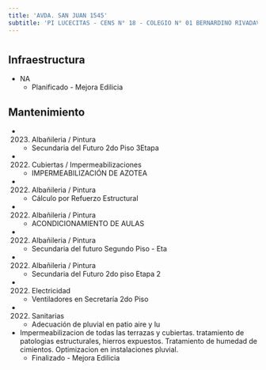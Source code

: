 ```yaml
---
title: 'AVDA. SAN JUAN 1545'
subtitle: 'PI LUCECITAS - CENS N° 18 - COLEGIO N° 01 BERNARDINO RIVADAVIA - ESC. DE COM. N° 36 ISAAC HALPERIN'
---
```


#
## Infraestructura

* NA 
    + Planificado - Mejora Edilicia 


## Mantenimiento

*  (2023) Albañileria / Pintura 
    + Secundaria del Futuro 2do Piso 3Etapa

*  (2022) Cubiertas / Impermeabilizaciones 
    + IMPERMEABILIZACIÓN DE AZOTEA

*  (2022) Albañileria / Pintura 
    + Cálculo por Refuerzo Estructural

*  (2022) Albañileria / Pintura 
    + ACONDICIONAMIENTO DE AULAS

*  (2022) Albañileria / Pintura 
    + Secundaria del futuro Segundo Piso - Eta

*  (2022) Albañileria / Pintura 
    + Secundaria del Futuro 2do piso Etapa 2

*  (2022) Electricidad 
    + Ventiladores en Secretaría 2do Piso

*  (2022) Sanitarias 
    + Adecuación de pluvial en patio aire y lu





* Impermeabilizacion de todas las terrazas y cubiertas. tratamiento de patologias estructurales, hierros expuestos. Tratamiento de humedad de cimientos. Optimizacion en instalaciones pluvial. 
    + Finalizado - Mejora Edilicia 





